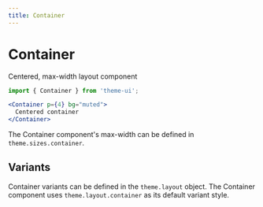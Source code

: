 ```yaml
---
title: Container
---
```


# Container

Centered, max-width layout component

```js
import { Container } from 'theme-ui';
```

```jsx
<Container p={4} bg="muted">
  Centered container
</Container>
```

The Container component's max-width can be defined in `theme.sizes.container`.

## Variants

Container variants can be defined in the `theme.layout` object.
The Container component uses `theme.layout.container` as its default variant style.
